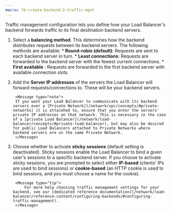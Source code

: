 ```yaml
---
macro: lb-create-backend-2-traffic-mgnt
---
```


<Lightbox src="scaleway-traffic-management.webp" alt="" />

Traffic management configuration lets you define how your Load Balancer's backend forwards traffic to its final destination backend servers.

1. Select a **balancing method**. This determines how the backend distributes requests between its backend servers. The following methods are available:
        * **Round-robin (default)**: Requests are sent to each backend server in turn.
        * **Least connections**: Requests are forwarded to the backend server with the fewest current connections. 
        * **First available** : Requests are forwarded to the first backend server with available connection slots.

2. Add the **Server IP addresses** of the servers the Load Balancer will forward requests/connections to. These will be your backend servers. 

        <Message type="note">
        If you want your Load Balancer to communicate with its backend servers over a [Private Network](/network/vpc/concepts/#private-networks) it is attacehed to, ensure that you enter the servers' private IP addresses on that network. This is necessary in the case of a [private Load Balancer](/network/load-balancer/concepts/#private-load-balancer), but may also be desired for public Load Balancers attached to Private Networks where backend servers are on the same Private Network.
        </Message>

3. Choose whether to activate **sticky sessions** (default setting is deactivated). Sticky sessions enable the Load Balancer to bind a given user's sessions to a specific backend server. If you choose to activate sticky sessions, you are prompted to select either **IP-based** (clients' IPs are used to bind sessions) or **cookie-based** (an HTTP cookie is used to bind sessions, and you must choose a name for the cookie).

        <Message type="tip">
            For more help choosing traffic management settings for your backend, see our [dedicated reference documentation](/network/load-balancer/reference-content/configuring-backends/#configuring-traffic-management).
        </Message>
